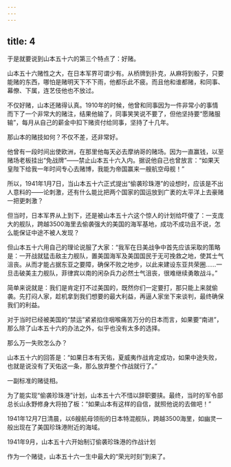 ```yaml
---
---
---
```

title: 4
---



于是就要说到山本五十六的第三个特点了：好赌。

山本五十六赌性之大，在日本军界可谓少有。从桥牌到扑克，从麻将到骰子，只要能赌的东西，哪怕是赌明天下不下雨，他都乐此不疲。而且他和谁都赌，和同事、幕僚、下属，连艺伎他也不放过。

不仅好赌，山本还赌得认真。1910年的时候，他曾和同事因为一件非常小的事情而下了一个非常大的赌注，结果他输了，同事笑笑说不要了，但他坚持要“愿赌服输”，每月从自己的薪金中扣下赌资付给同事，坚持了十几年。

那山本的赌技如何？不仅不差，还非常好。

他曾有一段时间出使欧洲，在那里他每天必去摩纳哥的赌场。因为一直赢钱，以至赌场老板挂出“免战牌”——禁止山本五十六入内。据说他自己也曾放言：“如果天皇陛下给我一年时间专心去赌博，我能为帝国赢来一艘航空母舰！”

所以，1941年1月7日，当山本五十六正式提出“偷袭珍珠港”的设想时，应该是不出人意料的——论刺激，还有什么能比把两个国家的国运放到广袤的太平洋上去豪赌一把更刺激？

但当时，日本军界从上到下，还是被山本五十六这个惊人的计划给吓傻了：一支庞大的舰队，跨越3500海里去偷袭强大的美国的海军基地，成功不成功且不说，怎么能保证中途不被人发现？

但山本五十六用自己的理论说服了大家：“我军在日美战争中首先应该采取的策略是：一开战就猛击敌主力舰队，置美国海军及美国国民于无可挽救之地，使其士气沮丧。从而才能占据东亚之要障，确保不败之地步，以此来建设东亚共荣圈……一旦击破美主力舰队，菲律宾以南的闲杂兵力必然士气沮丧，很难继续勇敢战斗。”

简单来说就是：我们是肯定打不过美国的，既然你们一定要打，那只能上来就偷袭。先打闷人家，趁机拿到我们想要的最大利益，再逼人家坐下来谈判，最终确保我们的利益。

对于当时已经被美国的“禁运”紧紧掐住咽喉痛苦万分的日本而言，如果要“南进”，那么除了山本五十六的办法之外，似乎也没有太多的选择。

那么万一失败怎么办？

山本五十六的回答是：“如果日本有天佑，夏威夷作战肯定成功，如果中途失败，也就是说没有了天佑这一条，那么放弃整个作战就行了。”

一副标准的赌徒相。

为了能实现“偷袭珍珠港”计划，山本五十六不惜以辞职要挟。最终，当时的军令部总长山永野修身大将拍了板：“如果山本有这样的自信，就照他说的去做吧！”

1941年12月7日清晨，以6艘航母领衔的日本特混舰队，跨越3500海里，如幽灵一般出现在了美国珍珠港附近的海域。

1941年9月，山本五十六开始制订偷袭珍珠港的作战计划



作为一个赌徒，山本五十六一生中最大的“荣光时刻”到来了。